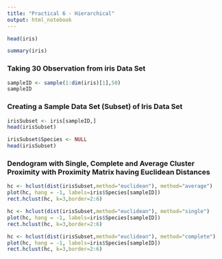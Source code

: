 ```yaml
---
title: "Practical 6 - Hierarchical"
output: html_notebook
---
```


```r
head(iris)
```

```r
summary(iris)
```

### Taking 30 Observation from iris Data Set
```r
sampleID <- sample(1:dim(iris)[1],50)
sampleID
```

### Creating a Sample Data Set (Subset) of Iris Data Set
```r
irisSubset <- iris[sampleID,]
head(irisSubset)
```

```r
irisSubset$Species <- NULL
head(irisSubset)
```

### Dendogram with Single, Complete and Average Cluster Proximity with Proximity Matrix having Euclidean Distances 

```r
hc <- hclust(dist(irisSubset,method="euclidean"), method="average")
plot(hc, hang = -1, labels=iris$Species[sampleID])
rect.hclust(hc, k=3,border=2:6)
```


```r
hc <- hclust(dist(irisSubset,method="euclidean"), method="single")
plot(hc, hang = -1, labels=iris$Species[sampleID])
rect.hclust(hc, k=3,border=2:6)
```


```r
hc <- hclust(dist(irisSubset,method="euclidean"), method="complete")
plot(hc, hang = -1, labels=iris$Species[sampleID])
rect.hclust(hc, k=3,border=2:6)
```

